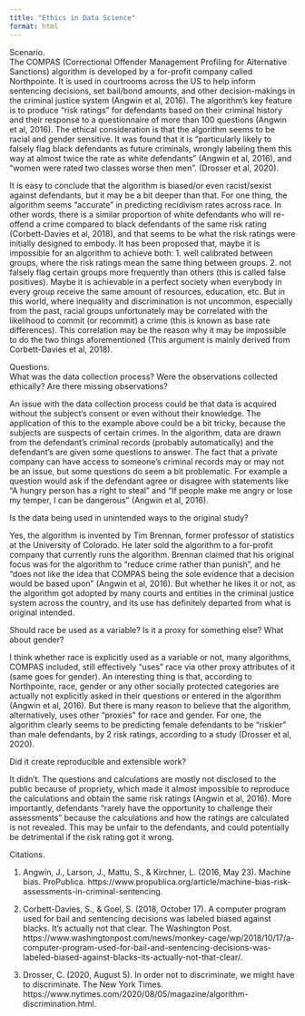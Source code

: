 ```yaml
---
title: "Ethics in Data Science"
format: html
---
```


Scenario.\
The COMPAS (Correctional Offender Management Profiling for Alternative Sanctions) algorithm is developed by a for-profit company called Northpointe. It is used in courtrooms across the US to help inform sentencing decisions, set bail/bond amounts, and other decision-makings in the criminal justice system (Angwin et al, 2016). The algorithm's key feature is to produce "risk ratings" for defendants based on their criminal history and their response to a questionnaire of more than 100 questions (Angwin et al, 2016). The ethical consideration is that the algorithm seems to be racial and gender sensitive. It was found that it is "particularly likely to falsely flag black defendants as future criminals, wrongly labeling them this way at almost twice the rate as white defendants" (Angwin et al, 2016), and "women were rated two classes worse then men". (Drosser et al, 2020).

It is easy to conclude that the algorithm is biased/or even racist/sexist against defendants, but it may be a bit deeper than that. For one thing, the algorithm seems "accurate" in predicting recidivism rates across race. In other words, there is a similar proportion of white defendants who will re-offend a crime compared to black defendants of the same risk rating (Corbett-Davies et al, 2018), and that seems to be what the risk ratings were initially designed to embody. It has been proposed that, maybe it is impossible for an algorithm to achieve both: 1. well calibrated between groups, where the risk ratings mean the same thing between groups. 2. not falsely flag certain groups more frequently than others (this is called false positives). Maybe it is achievable in a perfect society when everybody in every group receive the same amount of resources, education, etc. But in this world, where inequality and discrimination is not uncommon, especially from the past, racial groups unfortunately may be correlated with the likelihood to commit (or recommit) a crime (this is known as base rate differences). This correlation may be the reason why it may be impossible to do the two things aforementioned (This argument is mainly derived from Corbett-Davies et al, 2018).

Questions.\
What was the data collection process? Were the observations collected ethically? Are there missing observations?

An issue with the data collection process could be that data is acquired without the subject's consent or even without their knowledge. The application of this to the example above could be a bit tricky, because the subjects are suspects of certain crimes. In the algorithm, data are drawn from the defendant's criminal records (probably automatically) and the defendant's are given some questions to answer. The fact that a private company can have access to someone's criminal records may or may not be an issue, but some questions do seem a bit problematic. For example a question would ask if the defendant agree or disagree with statements like "A hungry person has a right to steal" and "If people make me angry or lose my temper, I can be dangerous" (Angwin et al, 2016).

Is the data being used in unintended ways to the original study?

Yes, the algorithm is invented by Tim Brennan, former professor of statistics at the University of Colorado. He later sold the algorithm to a for-profit company that currently runs the algorithm. Brennan claimed that his original focus was for the algorithm to "reduce crime rather than punish", and he "does not like the idea that COMPAS being the sole evidence that a decision would be based upon" (Angwin et al, 2016). But whether he likes it or not, as the algorithm got adopted by many courts and entities in the criminal justice system across the country, and its use has definitely departed from what is original intended.

Should race be used as a variable? Is it a proxy for something else? What about gender?

I think whether race is explicitly used as a variable or not, many algorithms, COMPAS included, still effectively "uses" race via other proxy attributes of it (same goes for gender). An interesting thing is that, according to Northpointe, race, gender or any other socially protected categories are actually not explicitly asked in their questions or entered in the algorithm (Angwin et al, 2016). But there is many reason to believe that the algorithm, alternatively, uses other "proxies" for race and gender. For one, the algorithm clearly seems to be predicting female defendants to be "riskier" than male defendants, by 2 risk ratings, according to a study (Drosser et al, 2020).

Did it create reproducible and extensible work?

It didn't. The questions and calculations are mostly not disclosed to the public because of propriety, which made it almost impossible to reproduce the calculations and obtain the same risk ratings (Angwin et al, 2016). More importantly, defendants "rarely have the opportunity to challenge their assessments" because the calculations and how the ratings are calculated is not revealed. This may be unfair to the defendants, and could potentially be detrimental if the risk rating got it wrong.

Citations.

1.  Angwin, J., Larson, J., Mattu, S., & Kirchner, L. (2016, May 23). Machine bias. ProPublica. https://www.propublica.org/article/machine-bias-risk-assessments-in-criminal-sentencing.

2.  Corbett-Davies, S., & Goel, S. (2018, October 17). A computer program used for bail and sentencing decisions was labeled biased against blacks. It's actually not that clear. The Washington Post. https://www.washingtonpost.com/news/monkey-cage/wp/2018/10/17/a-computer-program-used-for-bail-and-sentencing-decisions-was-labeled-biased-against-blacks-its-actually-not-that-clear/.

3.  Drosser, C. (2020, August 5). In order not to discriminate, we might have to discriminate. The New York Times. https://www.nytimes.com/2020/08/05/magazine/algorithm-discrimination.html.
